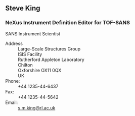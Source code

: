 == Steve King ==
===NeXus Instrument Definition Editor for TOF-SANS===
SANS Instrument Scientist
;Address
:Large-Scale Structures Group
:ISIS Facility
:Rutherford Appleton Laboratory
:Chilton
:Oxforshire  OX11 0QX
:UK
;Phone:
:+44 1235-44-6437 
;Fax:
:+44 1235-44-5642 
;Email:
:[mailto:s.m.king@rl.ac.uk s.m.king@rl.ac.uk]